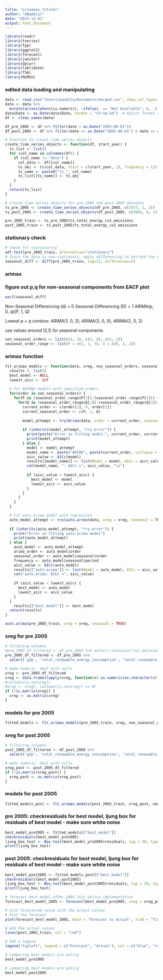 ```yaml
---
title: "arimamax_tsfinal"
author: "ANambiar"
date: "2023-12-01"
output: html_document
---
```

```r
library(readr)
library(tseries)
library(fpp)
library(ggplot2)
library(forecast)
library(janitor)
library(dplyr)
library(lubridate)
library(TSA)
library(MuMIn)
```

### edited data loading and manipulating

```r
data <- read_csv("/Users/pandita/Documents/merged.csv", show_col_types = FALSE)
data <- data %>%
  mutate(across(where(is.numeric), ~ifelse(. == "Not Available", 0, .)))
data$Date <- as.Date(data$Date, format = "%Y-%m-%d")  # Adjust format as per your date format
df <- clean_names(data)

df_pre_2005 <- df %>% filter(date < as.Date("2005-08-01"))
df_post_2005 <- df %>% filter(date >= as.Date("2005-08-01") & date <= as.Date("2009-03-01"))
```

```r
# Function to create time series objects
create_time_series_objects <- function(df, start_year) {
  ts_list <- list()
  for (col_name in colnames(df)) {
    if (col_name != "date") {  
      col_data <- df[[col_name]]
      ts_obj <- ts(col_data, start = c(start_year, 1), frequency = 12)
      ts_name <- paste0("ts_", col_name)
      ts_list[[ts_name]] <- ts_obj
    }
  }
  return(ts_list)
}

# Create time series objects for pre-2005 and post-2005 datasets
ts_pre_2005 <- create_time_series_objects(df_pre_2005, c(1973, 1, 1))
ts_post_2005 <- create_time_series_objects(df_post_2005, c(2005, 8, 1)) 

pre_2005_train <- ts_pre_2005$ts_total_energy_co2_emissions
post_2005_train <- ts_post_2005$ts_total_energy_co2_emissions
```

### stationary check 

```r
# Check for stationarity
adf.test(pre_2005_train, alternative="stationary")
# Since the data is non-stationary, apply differencing to detrend the data (why in other notebook) 
seasonal_diff <- diff(pre_2005_train, lag=12, differences=1)
```

###  arimax

### figure out p,q for non-seasonal components from EACF plot

```r
eacf(seasonal_diff)
```

Non-Seasonal Differencing (d) = 0
Seasonal Differencing (D) = 1
ARIMA(p, 0, q)(P, 1, Q)

Lowest p + q combos:
ARIMA(1, 0, 3), ARIMA(3, 0, 0), ARIMA(2, 0, 2) 

use values around (2,1) for seasonal components

```r
non_seasonal_orders <- list(c(1, 3), c(3, 0), c(2, 2))
seasonal_order_range <- list(P = c(1, 2, 3), Q = c(0, 1, 2))
```

### arimax function

```r
fit_arimax_models <- function(data, xreg, non_seasonal_orders, seasonal_order_range) {
  results <- list()
  best_model <- NULL
  lowest_aicc <- Inf
  
  # Fit ARIMAX models with specified orders
  for(order in non_seasonal_orders) {
    for(P in (seasonal_order_range$P[1]):(seasonal_order_range$P[3])) {
      for(Q in (seasonal_order_range$Q[1]):(seasonal_order_range$Q[3])) {
        current_order <- c(order[1], 0, order[2])
        current_seasonal_order <- c(P, 1, Q)
        
        model_attempt <- try(Arima(data, order = current_order, seasonal = current_seasonal_order, xreg = xreg), silent = FALSE)
        
        if (inherits(model_attempt, "try-error")) {
          print(paste("Error in fitting model:", current_order, current_seasonal_order))
          print(model_attempt)
        } else {
          model <- model_attempt
          model_name <- paste("ARIMA", paste(current_order, collapse = ","), " x ", paste(current_seasonal_order, collapse = ","), sep = "")
          aicc_value <- AICc(model)
          results[[model_name]] <- list(Model = model, AICc = aicc_value)
          cat(model_name, ": AICc =", aicc_value, "\n")
          
          if (aicc_value < lowest_aicc) {
            best_model <- model
            lowest_aicc <- aicc_value
          }
        }
      }
    }
  }

  # Fit auto.arima model with regression
  auto_model_attempt <- try(auto.arima(data, xreg = xreg, seasonal = TRUE), silent = FALSE)
  
  if (inherits(auto_model_attempt, "try-error")) {
    print("Error in fitting auto.arima model")
    print(auto_model_attempt)
  } else {
    auto_model <- auto_model_attempt
    arima_order <- auto_model$order
    seasonal_order <- auto_model$seasonal$order
    frequency <- auto_model$seasonal$period
    aicc_value <- AICc(auto_model)
    results[["auto.arima"]] <- list(Model = auto_model, AICc = aicc_value)
    cat("auto.arima: AICc =", aicc_value)
    
    if (aicc_value < lowest_aicc) {
      best_model <- auto_model
      lowest_aicc <- aicc_value
    }
  }
    results[["best_model"]] <- best_model
  return(results)
}
```

```r
auto.arima(pre_2005_train, xreg = xreg, seasonal = TRUE)
```

### xreg for pre 2005

```r
# filtering columns
#pre_2005_df_filtered <- df_pre_2005 %>% select(-contains("co2_emissions"), -date)
pre_2005_df_filtered <- df_pre_2005 %>% 
  select('gdp', 'total_renewable_energy_consumption', 'total_renewable_energy_production', 'total_fossil_fuels_production', 'total_fossil_fuels_consumption')

# make numeric, deal with nulls
xreg <- pre_2005_df_filtered
xreg <- data.frame(lapply(xreg, function(x) as.numeric(as.character(x))))
#colSums(is.na(xreg))
#xreg <- xreg[, colSums(is.na(xreg)) == 0]
if (!is.matrix(xreg)) {
  xreg <- as.matrix(xreg)
}
```

### models for pre 2005

```r
fitted_models <- fit_arimax_models(pre_2005_train, xreg, non_seasonal_orders, seasonal_order_range)
```

### xreg for post 2005

```r
# filtering columns
post_2005_df_filtered <- df_post_2005 %>% 
  select('gdp', 'total_renewable_energy_consumption', 'total_renewable_energy_production', 'total_fossil_fuels_production', 'total_fossil_fuels_consumption')

# make numeric, deal with nulls
xreg_post <- post_2005_df_filtered
if (!is.matrix(xreg_post)) {
  xreg_post <- as.matrix(xreg_post)
}
```

### models for post 2005

```r
fitted_models_post <- fit_arimax_models(post_2005_train, xreg_post, non_seasonal_orders, seasonal_order_range)
```

### pre 2005: checkresiduals for best model, ljung box for residuals of best model - make sure white noise

```r
best_model_pre2005 <- fitted_models[["best_model"]]
checkresiduals(best_model_pre2005)
ljung_box_test <- Box.test(best_model_pre2005$residuals, lag = 20, type = "Ljung-Box")
print(ljung_box_test)
```

### post 2005: checkresiduals for best model, ljung box for residuals of best model - make sure white noise

```r
best_model_post2005 <- fitted_models_post[["best_model"]]
checkresiduals(best_model_post2005)
ljung_box_test <- Box.test(best_model_post2005$residuals, lag = 20, type = "Ljung-Box")
print(ljung_box_test)
```
```r
# forecast best model after 2005 July policy implementation
forecast_best_model_2005 <- forecast(best_model_pre2005, xreg = xreg_post)
```

```r
# plot forecasted value with the actual values
# Plot the forecast
plot(forecast_best_model_2005, main = "Forecast vs Actual", xlab = "Time", ylab = "Values")

# Add the actual values
lines(post_2005_train, col = "red")

# Add a legend
legend("topleft", legend = c("Forecast", "Actual"), col = c("blue", "red"), lty = 1)

```

```r
# comparing best models pre policy
best_model_pre2005
```


```r
# comparing best models pre policy
best_model_post2005
```
